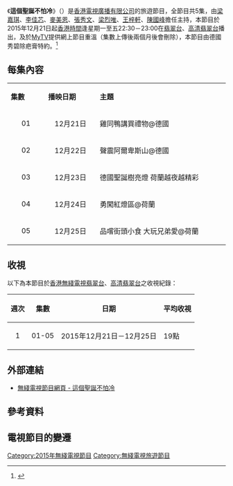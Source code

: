 {{無綫節目
| 中文節目名=這個聖誕不怕冷
| 英文節目名={{lang|en|Anchors With Passport (Sr. 2)}}
| 圖片=[[File:TVB_Anchors_With_Passport_Sr.2.jpg|300px]]
| 翡翠台視頻制式=[[16:9|16:9]] [[高清電視|高清電視]]
| 翡翠台首播日期=2015年12月21日－2015年12月25日
| 翡翠台首播時間=星期一至五 22:30－23:00（連廣告）
| 高清翡翠台視頻制式=[[16:9|16:9]] [[高清電視|高清電視]]
| 高清翡翠台首播日期=2015年12月21日－2015年12月25日
| 高清翡翠台首播時間=星期一至五 22:30－23:00（連廣告）
| 監製=[[張志明_(監製)|張志明]]
| 編審=
| 編導=[[周永基|周永基]]
| 集數=5
| 每集長度=30分鐘（連廣告）
| 類型=旅遊節目
| 製作公司=[[香港|香港]][[電視廣播有限公司|電視廣播有限公司]]
| 國家={{HK}}
| 外景={{德國}}[[科隆|科隆]]、[[慕尼黑|慕尼黑]]<br/>{{荷蘭}}[[阿姆斯特丹|阿姆斯特丹]]
| 主持=[[梁嘉琪|梁嘉琪]]、[[李佳芯_(香港)|李佳芯]]、[[麥美恩|麥美恩]]、[[張秀文|張秀文]]、<br>[[梁烈唯|梁烈唯]]、[[王梓軒|王梓軒]]、[[陳國峰|陳國峰]]
| 晚於=[[這個聖誕不太冷|這個聖誕不太冷]]（2014年）
| 早於=[[這個冬天不太冷_(無綫電視節目)|這個冬天不太冷]]（2017年）
| 網頁=http://programme.tvb.com/foodandtravel/anchorswithpassport2
}}

《'''這個聖誕不怕冷'''》（{{lang-en|'''Anchors With Passport (Sr. 2)'''}}）是[[香港|香港]][[電視廣播有限公司|電視廣播有限公司]]的旅遊節目，全節目共5集，由[[梁嘉琪|梁嘉琪]]、[[李佳芯_(香港)|李佳芯]]、[[麥美恩|麥美恩]]、[[張秀文|張秀文]]、[[梁烈唯|梁烈唯]]、[[王梓軒|王梓軒]]、[[陳國峰|陳國峰]]擔任主持，本節目於2015年12月21日起[[香港時間|香港時間]]逢星期一至五22:30－23:00在[[翡翠台|翡翠台]]、[[高清翡翠台|高清翡翠台]]播出，及於[[MyTV|MyTV]]提供網上節目重溫（集數上傳後兩個月後會刪除），本節目由德國秀碧除疤膏特約。<ref>{{Cite web|url=http://www.hdzxw.com/news/yule/n-5505439945.html|title=無綫《這個聖誕不怕冷》將首播 主持帶觀眾遊德國荷蘭過聖誕|accessdate=2015-12-19|publisher=海峽網|date=2015-12-19|language=zh-hans}}</ref>

==每集內容==
{|class="wikitable" style="width:60%; font-size: 14px;"
|- style="background:cornflowerblue; color:white" align=center
|style="width:5%"|'''集數'''||style="width:8%"|'''播映日期'''||style="width:20%"|'''主題'''
|-
|align=center| 01 ||align=center| 12月21日 ||雞同鴨講買禮物@德國
|-
|align=center| 02 ||align=center| 12月22日 ||聲震阿爾卑斯山@德國 
|-
|align=center| 03 ||align=center| 12月23日 ||德國聖誕樹亮燈 荷蘭越夜越精彩 
|-
|align=center| 04 ||align=center| 12月24日 ||勇闖紅燈區@荷蘭 
|-
|align=center| 05 ||align=center| 12月25日 ||品嚐街頭小食 大玩兄弟愛@荷蘭 
|}

==收視==
以下為本節目於[[香港|香港]][[無綫電視|無綫電視]][[翡翠台|翡翠台]]、[[高清翡翠台|高清翡翠台]]之收視紀錄：
{|class="wikitable" style="font-size: 14px;"
!週次!!集數!!日期!!平均收視
|-     
|align=center|1||align=center|01-05|| 2015年12月21日－12月25日 || 19點
|}

==外部連結==
*[http://programme.tvb.com/foodandtravel/anchorswithpassport2 無綫電視節目網頁 - 這個聖誕不怕冷]

==參考資料==
{{Reflist}}

==電視節目的變遷==
{{電視節目的變遷
|電視台={{HK}}[[無綫電視|無綫電視]][[翡翠台|翡翠台]]、[[高清翡翠台|高清翡翠台]]
|播放檔次=星期一至五 22:30-23:00 時段
|節目名稱=這個聖誕不怕冷<br/>（2015.12.21 - 2015.12.25）
|上一節目=[[進擊昇龍道|進擊昇龍道]]<br/>（2015.12.14 - 2015.12.18）
|下一節目=[[暖DD·食平D|暖DD．食平D]]<br/>（2015.12.28 - 2016.02.05）
}}
{{電視節目的變遷
|電視台={{HKG}} [[無綫電視|無綫電視]][[翡翠台|翡翠台]]
|播放檔次=星期六 14:20-15:20（每次播映兩集）<br>12月7日 14:50-15:20（只播映一集）
|節目名稱=[[這個聖誕不怕冷|這個聖誕不怕冷]]<br>（2019.12.07 - 2019.12.21）
|上一節目=[[這個冬天不太冷_(無綫電視節目)|這個冬天不太冷]]<br/>（2019.11.23 - 2019.12.07）
|下一節目=[[Do姐去Shopping|Do姐去Shopping]]<br>（2019.12.28 - 2020.02.22）
}}

[[Category:2015年無綫電視節目|Category:2015年無綫電視節目]]
[[Category:無綫電視旅遊節目|Category:無綫電視旅遊節目]]